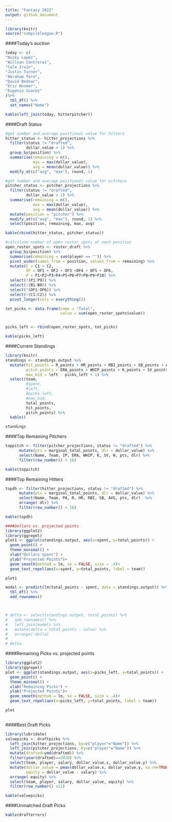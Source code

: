 ```yaml
---
title: "Fantasy 2022"
output: github_document 
---
```


```r
library(knitr)
source("compileleague.R")
```

####Today's auction
```r
today <- c(
"Nicky Lopez",
"Willson Contreras",
"Cole Irvin",
"Justin Turner",
"Abraham Toro",
"David Bednar",
"Eric Hosmer",
"Eugenio Suarez"
)%>%
  tbl_df() %>%
  set_names("Name")

kable(left_join(today, hitterpitcher))

```

####Draft Status
```r

#get number and average positional value for hitters
hitter_status <- hitter_projections %>% 
  filter(status != "drafted", 
         dollar_value > 1) %>% 
  group_by(position) %>% 
  summarise(remaining = n(), 
            max = max(dollar_value),
            avg = mean(dollar_value)) %>% 
  modify_at(c("avg", "max"), round, 1)

#get number and average positional value for pitchers
pitcher_status <- pitcher_projections %>% 
  filter(status != "drafted", 
         dollar_value > 1) %>% 
  summarise(remaining = n(), 
            max = max(dollar_value),
            avg = mean(dollar_value)) %>% 
  mutate(position = "pitcher") %>% 
  modify_at(c("avg", "max"), round, 1) %>% 
  select(position, remaining, max, avg)

kable(rbind(hitter_status, pitcher_status))

#calculate number of open roster spots at each position
open_roster_spots <- roster_draft %>% 
  group_by(position) %>% 
  summarise(remaining = sum(player == "")) %>% 
  pivot_wider(names_from = position, values_from = remaining) %>% 
  mutate(C = C1 + C2,
         OF = OF1 + OF2 + OF3 +OF4 + OF5 + OF6,
         P = P1+P2+P3+P4+P5+P6+P7+P8+P9+P10) %>% 
  select(!(P1:P9)) %>% 
  select(!(B1:B9)) %>% 
  select(!(OF1:OF6)) %>% 
  select(!(C1:C2)) %>% 
  pivot_longer(cols = everything()) 

tot_picks <- data.frame(name = "Total",
                        value = sum(open_roster_spots$value))


picks_left <- rbind(open_roster_spots, tot_picks)

kable(picks_left)

```


####Current Standings
```r
library(knitr)
standings <- standings.output %>% 
  mutate(hit_points = R_points + HR_points + RBI_points + SB_points + AVG_points,
         pitch_points = ERA_points + WHIP_points + K_points + SV_points + W_points,
         max_bid = left - picks_left + 1) %>%
  select(team, 
         #spent, 
         #left, 
         #picks.left, 
         #max_bid, 
         total_points, 
         hit_points,
         pitch_points) %>% 
  kable()

standings
```

####Top Remaining Pitchers
```r

toppitch <- filter(pitcher_projections, status != "drafted") %>%
      mutate(pts = marginal_total_points, dlr = dollar_value) %>%
      select(Name, Team, IP, ERA, WHIP, K, SV, W, pts, dlr) %>% 
      filter(row_number() < 16)

kable(toppitch)
```

####Top Remaining Hitters
```r
topdh <- filter(hitter_projections, status != "drafted") %>%
      mutate(pts = marginal_total_points, dlr = dollar_value) %>%
      select(Name, Team, PA, R, HR, RBI, SB, AVG, pts, dlr)  %>%
      arrange(-dlr) %>% 
      filter(row_number() < 16)

kable(topdh)
```

```r
####Dollars vs. projected points
library(ggplot2)
library(ggrepel)
plot1 <- ggplot(standings.output, aes(x=spent, y=total_points)) + 
  geom_point() +
  theme_minimal() +
  xlab("Dollars Spent") +
  ylab("Projected Points")+
  geom_smooth(method = lm, se = FALSE, size = .4)+
  geom_text_repel(aes(x=spent, y=total_points, label = team)) 

plot1 

model <- predict(lm(total_points ~ spent, data = standings.output)) %>% 
  tbl_df() %>% 
  add_rownames() 



# delta <- select(standings.output, total_points) %>% 
#   add_rownames() %>% 
#   left_join(model) %>% 
#   mutate(delta = total_points - value) %>% 
#   arrange(-delta)
# 
# delta
```

####Remaining Picks vs. projected points
```r
library(ggplot2)
library(ggrepel)
plot <- ggplot(standings.output, aes(x=picks_left, y=total_points)) + 
  geom_point() +
  theme_minimal() +
  xlab("Remaining Picks") +
  ylab("Projected Points")+
  geom_smooth(method = lm, se = FALSE, size = .4)+
  geom_text_repel(aes(x=picks_left, y=total_points, label = team)) 

plot
  
```

####Best Draft Picks
```r
library(lubridate)
valuepicks <- draftpicks %>% 
  left_join(hitter_projections, by=c("player"="Name")) %>% 
  left_join(pitcher_projections, by=c("player"="Name")) %>%
  mutate(drafted=ymd(drafted)) %>% 
  filter(year(drafted)==2020) %>% 
  select(team, player, salary, dollar_value.x, dollar_value.y) %>% 
  mutate(dollar_value = pmax(dollar_value.x, dollar_value.y, na.rm=TRUE),
         equity = dollar_value - salary) %>% 
  arrange(-equity) %>% 
  select(team, player, salary, dollar_value, equity) %>% 
  filter(row_number() <21)

kable(valuepicks)
```

####Unmatched Draft Picks
```r
kable(drafterrors)
```